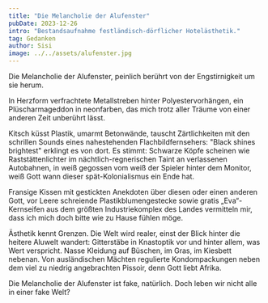 ```yaml
---
title: "Die Melancholie der Alufenster"
pubDate: 2023-12-26
intro: "Bestandsaufnahme festländisch-dörflicher Hotelästhetik."
tag: Gedanken
author: Sisi
image: ../../assets/alufenster.jpg
---
```


Die Melancholie der Alufenster, peinlich berührt von der Engstirnigkeit um sie herum.

In Herzform verfrachtete Metallstreben hinter Polyestervorhängen, ein Plüscharmageddon in neonfarben, das mich trotz aller Träume von einer anderen Zeit unberührt lässt.

Kitsch küsst Plastik, umarmt Betonwände, tauscht Zärtlichkeiten mit den schrillen Sounds eines nahestehenden Flachbildfernsehers: "Black shines brightest" erklingt es von dort. Es stimmt: Schwarze Köpfe scheinen wie Raststättenlichter im nächtlich-regnerischen Taint an verlassenen Autobahnen, in weiß gegossen vom weiß der Spieler hinter dem Monitor, weiß Gott wann dieser spät-Kolonialismus ein Ende hat.

Fransige Kissen mit gestickten Anekdoten über diesen oder einen anderen Gott, vor Leere schreiende Plastikblumengestecke sowie gratis „Eva“-Kernseifen aus dem größten Industriekomplex des Landes vermitteln mir, dass ich mich doch bitte wie zu Hause fühlen möge.

Ästhetik kennt Grenzen. Die Welt wird realer, einst der Blick hinter die heitere Aluwelt wandert: Gitterstäbe in Knastoptik vor und hinter allem, was Wert verspricht. Nasse Kleidung auf Büschen, im Gras, im Kiesbett nebenan. Von ausländischen Mächten regulierte Kondompackungen neben dem viel zu niedrig angebrachten Pissoir, denn Gott liebt Afrika.

Die Melancholie der Alufenster ist fake, natürlich. Doch leben wir nicht alle in einer fake Welt?
